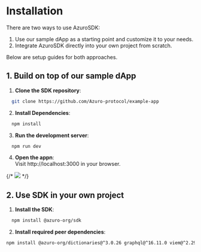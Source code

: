 
# Installation

<Callout type="info">
There are two ways to use AzuroSDK:

1. Use our sample dApp as a starting point and customize it to your needs.
2. Integrate AzuroSDK directly into your own project from scratch.

Below are setup guides for both approaches.
</Callout>

## 1. Build on top of our sample dApp

1. **Clone the SDK repository**:
```bash copy
  git clone https://github.com/Azuro-protocol/example-app
```
2. **Install Dependencies**:
```bash copy
  npm install
```
3. **Run the development server**:
```bash copy
  npm run dev
```
4. **Open the appn**:  
   Visit http://localhost:3000 in your browser.

{/* <Image
  src="/images/sdk/setupSDK.gif"
  width={1152}
  height={648}
/> */}

## 2. Use SDK in your own project

1. **Install the SDK**:
```bash copy
  npm install @azuro-org/sdk
```
2. **Install required peer dependencies**:

```bash copy
npm install @azuro-org/dictionaries@^3.0.26 graphql@^16.11.0 viem@^2.29.0 wagmi@^2.14.16
```

